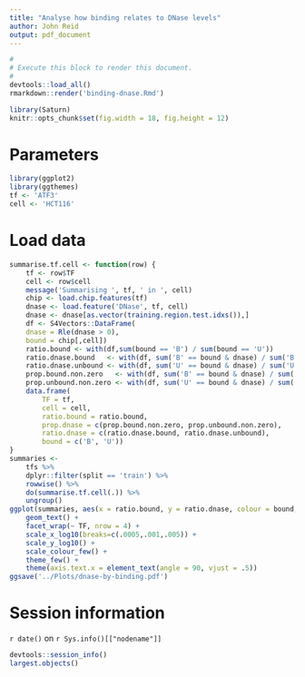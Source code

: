 ```yaml
---
title: "Analyse how binding relates to DNase levels"
author: John Reid
output: pdf_document
---
```


```r
#
# Execute this block to render this document.
#
devtools::load_all()
rmarkdown::render('binding-dnase.Rmd')
```

```r
library(Saturn)
knitr::opts_chunk$set(fig.width = 18, fig.height = 12)
```


# Parameters

```r
library(ggplot2)
library(ggthemes)
tf <- 'ATF3'
cell <- 'HCT116'
```


# Load data

```r
summarise.tf.cell <- function(row) {
    tf <- row$TF
    cell <- row$cell
    message('Summarising ', tf, ' in ', cell)
    chip <- load.chip.features(tf)
    dnase <- load.feature('DNase', tf, cell)
    dnase <- dnase[as.vector(training.region.test.idxs()),]
    df <- S4Vectors::DataFrame(
    dnase = Rle(dnase > 0),
    bound = chip[,cell])
    ratio.bound <- with(df,sum(bound == 'B') / sum(bound == 'U'))
    ratio.dnase.bound   <- with(df, sum('B' == bound & dnase) / sum('B' == bound & ! dnase))
    ratio.dnase.unbound <- with(df, sum('U' == bound & dnase) / sum('U' == bound & ! dnase))
    prop.bound.non.zero   <- with(df, sum('B' == bound & dnase) / sum('B' == bound))
    prop.unbound.non.zero <- with(df, sum('U' == bound & dnase) / sum('U' == bound))
    data.frame(
        TF = tf,
        cell = cell,
        ratio.bound = ratio.bound,
        prop.dnase = c(prop.bound.non.zero, prop.unbound.non.zero),
        ratio.dnase = c(ratio.dnase.bound, ratio.dnase.unbound),
        bound = c('B', 'U'))
}
summaries <-
    tfs %>%
    dplyr::filter(split == 'train') %>%
    rowwise() %>%
    do(summarise.tf.cell(.)) %>%
    ungroup()
ggplot(summaries, aes(x = ratio.bound, y = ratio.dnase, colour = bound, label = cell)) +
    geom_text() +
    facet_wrap(~ TF, nrow = 4) +
    scale_x_log10(breaks=c(.0005,.001,.005)) +
    scale_y_log10() +
    scale_colour_few() +
    theme_few() +
    theme(axis.text.x = element_text(angle = 90, vjust = .5))
ggsave('../Plots/dnase-by-binding.pdf')
```


# Session information

`r date()` on `r Sys.info()[["nodename"]]`
```r
devtools::session_info()
largest.objects()
```
